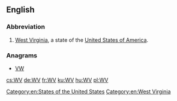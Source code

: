 ==English==

===Abbreviation===
{{rfc-header|Abbreviation}}
{{head|en|abbreviation}}

# [[West Virginia]], a state of the [[United States of America]].

[[Category:en:States of the United States]]
[[Category:en:West Virginia]]

===Anagrams===
* [[VW#English|VW]]

[[cs:WV]]
[[de:WV]]
[[fr:WV]]
[[ku:WV]]
[[hu:WV]]
[[pl:WV]]